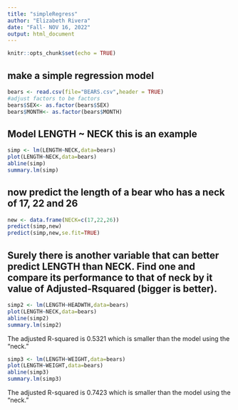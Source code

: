 ```yaml
---
title: "simpleRegress"
author: "Elizabeth Rivera"
date: "Fall- NOV 16, 2022"
output: html_document
---
```


```r
knitr::opts_chunk$set(echo = TRUE)
```

## make a simple regression model

```r
bears <- read.csv(file="BEARS.csv",header = TRUE)
#adjust factors to be factors
bears$SEX<- as.factor(bears$SEX)
bears$MONTH<- as.factor(bears$MONTH)
```

## Model LENGTH ~ NECK  this is an example  

```r
simp <- lm(LENGTH~NECK,data=bears)
plot(LENGTH~NECK,data=bears)
abline(simp)
summary.lm(simp)
```

## now predict the length of a bear who has a neck of 17, 22 and 26


```r
new <- data.frame(NECK=c(17,22,26))
predict(simp,new)
predict(simp,new,se.fit=TRUE)
```
## Surely there is another variable that can better predict LENGTH than NECK. Find one and compare its performance to that of neck by it value of Adjusted-Rsquared (bigger is better).

```r
simp2 <- lm(LENGTH~HEADWTH,data=bears)
plot(LENGTH~NECK,data=bears)
abline(simp2)
summary.lm(simp2)
```

The adjusted R-squared is 0.5321 which is smaller than the model using the "neck."

```r
simp3 <- lm(LENGTH~WEIGHT,data=bears)
plot(LENGTH~WEIGHT,data=bears)
abline(simp3)
summary.lm(simp3)
```
The adjusted R-squared is 0.7423 which is smaller than the model using the "neck."


